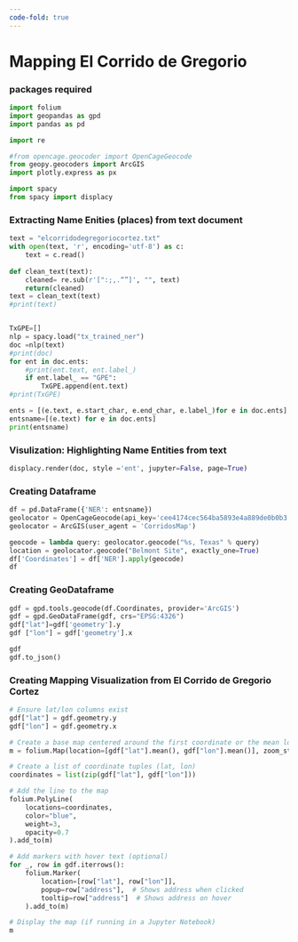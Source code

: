 ```yaml
---
code-fold: true
---
```

# Mapping El Corrido de Gregorio 

### packages required {.unnumbered}
```python
import folium
import geopandas as gpd
import pandas as pd

import re

#from opencage.geocoder import OpenCageGeocode
from geopy.geocoders import ArcGIS
import plotly.express as px 

import spacy
from spacy import displacy

```

### Extracting Name Enities (places) from text document {.unnumbered}
```python
text = "elcorridodegregoriocortez.txt"
with open(text, 'r', encoding='utf-8') as c:
    text = c.read()
    
def clean_text(text):
    cleaned= re.sub(r'[":;,.“”]', "", text)
    return(cleaned)
text = clean_text(text)
#print(text)


TxGPE=[]
nlp = spacy.load("tx_trained_ner")
doc =nlp(text) 
#print(doc)
for ent in doc.ents:
    #print(ent.text, ent.label_)
    if ent.label_ == "GPE":
        TxGPE.append(ent.text)
#print(TxGPE)

ents = [(e.text, e.start_char, e.end_char, e.label_)for e in doc.ents]
entsname=[(e.text) for e in doc.ents]
print(entsname)

```

### Visulization: Highlighting Name Entities from text {.unnumbered}
```python
displacy.render(doc, style ='ent', jupyter=False, page=True)
```

### Creating Dataframe {.unnumbered}
```python
df = pd.DataFrame({'NER': entsname})
geolocator = OpenCageGeocode(api_key='cee4174cec564ba5893e4a889de0b0b3')
geolocator = ArcGIS(user_agent = 'CorridosMap')

geocode = lambda query: geolocator.geocode("%s, Texas" % query)
location = geolocator.geocode("Belmont Site", exactly_one=True)
df['Coordinates'] = df['NER'].apply(geocode)
df
```

### Creating GeoDataframe {.unnumbered}
```python
gdf = gpd.tools.geocode(df.Coordinates, provider='ArcGIS')
gdf = gpd.GeoDataFrame(gdf, crs="EPSG:4326")
gdf["lat"]=gdf['geometry'].y
gdf ["lon"] = gdf['geometry'].x

gdf
gdf.to_json()
```

### Creating Mapping Visualization from El Corrido de Gregorio Cortez {.unnumbered}
```python

# Ensure lat/lon columns exist
gdf["lat"] = gdf.geometry.y
gdf["lon"] = gdf.geometry.x

# Create a base map centered around the first coordinate or the mean location
m = folium.Map(location=[gdf["lat"].mean(), gdf["lon"].mean()], zoom_start=6, tiles="OpenStreetMap")

# Create a list of coordinate tuples (lat, lon)
coordinates = list(zip(gdf["lat"], gdf["lon"]))

# Add the line to the map
folium.PolyLine(
    locations=coordinates,
    color="blue",
    weight=3,
    opacity=0.7
).add_to(m)

# Add markers with hover text (optional)
for _, row in gdf.iterrows():
    folium.Marker(
        location=[row["lat"], row["lon"]],
        popup=row["address"],  # Shows address when clicked
        tooltip=row["address"]  # Shows address on hover
    ).add_to(m)

# Display the map (if running in a Jupyter Notebook)
m

```

